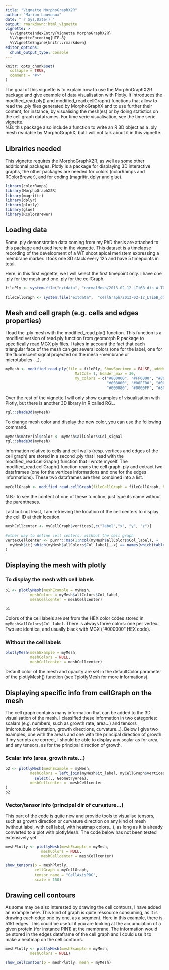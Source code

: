 ```yaml
---
title: "Vignette MorphoGraphX2R"
author: "Marion Louveaux"
date: "`r Sys.Date()`"
output: rmarkdown::html_vignette
vignette: >
  %\VignetteIndexEntry{Vignette MorphoGraphX2R}
  %\VignetteEncoding{UTF-8}
  %\VignetteEngine{knitr::rmarkdown}
editor_options: 
  chunk_output_type: console
---
```


```r
knitr::opts_chunk$set(
  collapse = TRUE,
  comment = "#>"
)
```

The goal of this vignette is to explain how to use the MorphoGraphX2R package and give example of data visualisation with Plotly. It introduces the modified_read.ply() and modified_read.cellGraph() functions that allow to read the .ply files generated by MorphoGraphX and to use further their content, for instance, by visualising the mesh(es) or by doing statistics on the cell graph dataframes. For time serie visualisation, see the time serie vignette.      
N.B: this package also include a function to write an R 3D object as a .ply mesh readable by MorphoGraphX, but I will not talk about it in this vignette.

## Librairies needed

This vignette requires the MorphoGraphX2R, as well as some other additionnal packages. Plotly is a package for displaying 3D interactive graphs, the other packages are needed for colors (colorRamps and RColorBrewer), and for coding (magrittr, dplyr and glue).

```r
library(colorRamps)
library(MorphoGraphX2R)
library(magrittr)
library(dplyr)
library(plotly)
library(glue)
library(RColorBrewer)
```

## Loading data

Some .ply demonstration data coming from my PhD thesis are attached to this package and used here in the vignette. This dataset is a timelapse recording of the development of a WT shoot apical meristem expressing a membrane marker. I took one 3D stack every 12h and have 5 timepoints in total.         

Here, in this first vignette, we I will select the first timepoint only. I have one .ply for the mesh and one .ply for the cellGraph.        
```r
filePly <- system.file("extdata", "normalMesh/2013-02-12_LTi6B_dis_A_T0_cells_minW1_normalMesh.ply", package = "MorphoGraphX2R")

fileCellGraph <- system.file("extdata",  "cellGraph/2013-02-12_LTi6B_dis_A_T0_cells_minW1_cellGraph.ply", package = "MorphoGraphX2R")
```


## Mesh and cell graph (e.g. cells and edges properties)

I load the .ply mesh with the modified_read.ply() function. This function is a modified version of read.ply function from geomorph R package to specifically read MGX ply files. I takes in account the fact that each triangular face of the mesh can get several colors (one for the label, one for the fluorescent signal projected on the mesh -membrane or microtubules-...).
```r
myMesh <- modified_read.ply(file = filePly, ShowSpecimen = FALSE, addNormals = TRUE,
                               MatCol= 1, header_max = 30,
                               my_colors = c("#800000", "#FF0000", "#808000", "#FFFF00",
                                             "#008000", "#00FF00", "#008080", "#00FFFF",
                                             "#000080", "#0000FF", "#800080", "#FF00FF"))
```

Over the rest of the vignette I will only show examples of visualisation with Plotly, but there is another 3D library in R called RGL.
```r
rgl::shade3d(myMesh)
```

To change mesh color and display the new color, you can use the following command.
```r
myMesh$material$color <- myMesh$allColors$Col_signal
rgl::shade3d(myMesh)
```

Information relative to cells and cell walls (resp. vertices and edges of the cell graph) are stored in a second .ply that I read with the modified_read.cellGraph() function that I wrote myself. The modified_read.cellGraph() function reads the cell graph .ply and extract two dataframes (one for the vertices informations and one for the edges informations). These two dataframes are then combined into a list.
```r
myCellGraph <- modified_read.cellGraph(fileCellGraph = fileCellGraph, header_max = 30)
```

N.B.: to see the content of one of these function, just type its name without the parentheses.


Last but not least, I am retrieving the location of the cell centers to display the cell ID at their location.
```r
meshCellcenter <- myCellGraph$vertices[,c("label","x", "y", "z")]

#other way to define cell centers, without the cell graph
vertexCellcenter <- purrr::map(1:ncol(myMesh$allColors$Col_label), ~ 
  myMesh$it[ which(myMesh$allColors$Col_label[,.x] == names(which(table(myMesh$allColors$Col_label[,.x]) == 1))), .x ]
)
```


## Displaying the mesh with plotly

### To display the mesh with cell labels
```r
p1 <- plotlyMesh(meshExample = myMesh,
           meshColors = myMesh$allColors$Col_label,
           meshCellcenter = meshCellcenter)

p1
```
Colors of the cell labels are set from the HEX color codes stored in `myMesh$allColors$Col_label`. There is always three colors: one per vertex. Two are identica, and usually black with MGX ("#000000" HEX code).      


### Without the cell labels
```r
plotlyMesh(meshExample = myMesh,
           meshColors = NULL,
           meshCellcenter = meshCellcenter)
```
Default color of the mesh and opacity are set in the defaultColor parameter of the plotlyMesh() function (see ?plotlyMesh for more informations).


## Displaying specific info from cellGraph on the mesh

The cell graph contains many information that can be added to the 3D visualisation of the mesh. I classified these information in two categories: scalars (e.g. numbers, such as growth rate, area...) and tensors (microtubule orientation, growth directions, curvature...). Below I give two examples, one with the areas and one with the principal direction of growth. If my scripts are correct, I should be able to display any scalar as for area, and any tensors, as for the principal direction of growth.


### Scalar info (area, growth rate...)
```r
p2 <- plotlyMesh(meshExample = myMesh, 
           meshColors = left_join(myMesh$it_label, myCellGraph$vertices) %>%
             select(., GeometryArea),
           meshCellcenter =  meshCellcenter
)
p2
```


### Vector/tensor info (principal dir of curvature...)

This part of the code is quite new and provide tools to visualise tensors, such as growth direction or curvature direction on any kind of mesh (without label, with cell label, with heatmap colors...), as long as it is already converted to a plot with plotlyMesh. The code below has not been tested extensively yet.

```r
meshPlotly <- plotlyMesh(meshExample = myMesh, 
                meshColors = NULL,
                meshCellcenter = meshCellcenter)

show_tensors(p = meshPlotly,
             cellGraph = myCellGraph,
             tensor_name = "CellAxisPDG",
             scale = 150)
```


## Drawing cell contours

As some may be also interested by drawing the cell contours, I have added an example here. This kind of graph is quite ressource consuming, as it is drawing each edge one by one, as a segment. Here in this example, there is 5151 edges. This could be useful if you are looking at the accumulation of a given protein (for instance PIN1) at the membrane. The information would be stored in the edges dataframe of the cell graph and I could use it to make a heatmap on the cell contours.

```r
meshPlotly <- plotlyMesh(meshExample = myMesh,
           meshColors = NULL)

show_cellcontour(p = meshPlotly, mesh = myMesh)

```



